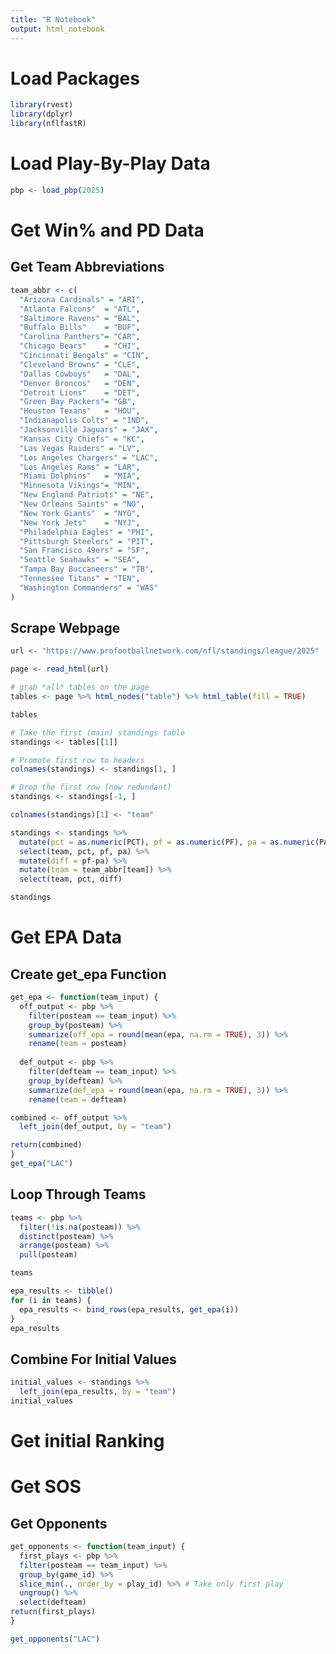 ```yaml
---
title: "R Notebook"
output: html_notebook
---
```


# Load Packages
```r
library(rvest)
library(dplyr)
library(nflfastR)
```

# Load Play-By-Play Data
```r
pbp <- load_pbp(2025)
```


# Get Win% and PD Data
## Get Team Abbreviations
```r
team_abbr <- c(
  "Arizona Cardinals" = "ARI",
  "Atlanta Falcons"  = "ATL",
  "Baltimore Ravens" = "BAL",
  "Buffalo Bills"    = "BUF",
  "Carolina Panthers"= "CAR",
  "Chicago Bears"    = "CHI",
  "Cincinnati Bengals" = "CIN",
  "Cleveland Browns" = "CLE",
  "Dallas Cowboys"   = "DAL",
  "Denver Broncos"   = "DEN",
  "Detroit Lions"    = "DET",
  "Green Bay Packers"= "GB",
  "Houston Texans"   = "HOU",
  "Indianapolis Colts" = "IND",
  "Jacksonville Jaguars" = "JAX",
  "Kansas City Chiefs" = "KC",
  "Las Vegas Raiders" = "LV",
  "Los Angeles Chargers" = "LAC",
  "Los Angeles Rams" = "LAR",
  "Miami Dolphins"   = "MIA",
  "Minnesota Vikings"= "MIN",
  "New England Patriots" = "NE",
  "New Orleans Saints" = "NO",
  "New York Giants"  = "NYG",
  "New York Jets"    = "NYJ",
  "Philadelphia Eagles" = "PHI",
  "Pittsburgh Steelers" = "PIT",
  "San Francisco 49ers" = "SF",
  "Seattle Seahawks" = "SEA",
  "Tampa Bay Buccaneers" = "TB",
  "Tennessee Titans" = "TEN",
  "Washington Commanders" = "WAS"
)
```

## Scrape Webpage
```r
url <- "https://www.profootballnetwork.com/nfl/standings/league/2025"

page <- read_html(url)

# grab *all* tables on the page
tables <- page %>% html_nodes("table") %>% html_table(fill = TRUE)

tables

# Take the first (main) standings table
standings <- tables[[1]]

# Promote first row to headers
colnames(standings) <- standings[1, ]

# Drop the first row (now redundant)
standings <- standings[-1, ]

colnames(standings)[1] <- "team"

standings <- standings %>%
  mutate(pct = as.numeric(PCT), pf = as.numeric(PF), pa = as.numeric(PA)) %>%
  select(team, pct, pf, pa) %>%
  mutate(diff = pf-pa) %>%
  mutate(team = team_abbr[team]) %>%
  select(team, pct, diff)

standings
```







# Get EPA Data
## Create get_epa Function
```r
get_epa <- function(team_input) {
  off_output <- pbp %>%
    filter(posteam == team_input) %>%
    group_by(posteam) %>%
    summarize(off_epa = round(mean(epa, na.rm = TRUE), 3)) %>%
    rename(team = posteam)
  
  def_output <- pbp %>%
    filter(defteam == team_input) %>%
    group_by(defteam) %>%
    summarize(def_epa = round(mean(epa, na.rm = TRUE), 3)) %>%
    rename(team = defteam)

combined <- off_output %>%
  left_join(def_output, by = "team")

return(combined)
}
get_epa("LAC")
```

## Loop Through Teams
```r
teams <- pbp %>%
  filter(!is.na(posteam)) %>%
  distinct(posteam) %>%
  arrange(posteam) %>%
  pull(posteam)

teams

epa_results <- tibble()
for (i in teams) {
  epa_results <- bind_rows(epa_results, get_epa(i))
}
epa_results
```

## Combine For Initial Values
```r
initial_values <- standings %>%
  left_join(epa_results, by = "team")
initial_values
```




# Get initial Ranking


# Get SOS
## Get Opponents
```r
get_opponents <- function(team_input) {
  first_plays <- pbp %>%
  filter(posteam == team_input) %>%
  group_by(game_id) %>%
  slice_min(., order_by = play_id) %>% # Take only first play
  ungroup() %>%
  select(defteam)
return(first_plays)
}

get_opponents("LAC")
```

